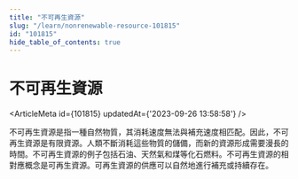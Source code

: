 ```yaml
---
title: "不可再生資源"
slug: "/learn/nonrenewable-resource-101815"
id: "101815"
hide_table_of_contents: true
---
```



# 不可再生資源

<ArticleMeta id={101815} updatedAt={'2023-09-26 13:58:58'} />
<div className='border-solid border-b border-t-0 my-4 border-[var(--ifm-color-gray-300)]' />

不可再生資源是指一種自然物質，其消耗速度無法與補充速度相匹配。因此，不可再生資源是有限資源。人類不斷消耗這些物質的儲備，而新的資源形成需要漫長的時間。不可再生資源的例子包括石油、天然氣和煤等化石燃料。不可再生資源的相對應概念是可再生資源。可再生資源的供應可以自然地進行補充或持續存在。
